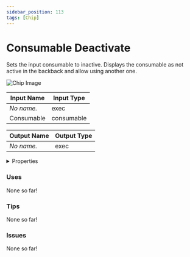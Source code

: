 ```yaml
---
sidebar_position: 113
tags: [Chip]
---
```


# Consumable Deactivate

Sets the input consumable to inactive. Displays the consumable as not active in the backback and allow using another one.



![Chip Image](/svg/6809978a-e1fc-403a-a41a-d4e94f22281f.svg)

| Input Name | Input Type |
|-----------|-----------|
| *No name.* | exec |
| Consumable | consumable |

| Output Name | Output Type |
|-----------|-----------|
| *No name.* | exec |


<details>
  <summary>Properties</summary>
  <div>
    <div>
    <table>
      <thead>
        <tr>
          <th>Is beta required?</th>
          <th>❌</th>
        </tr>
        <tr>
          <th>Is this chip a trolling risk?</th>
          <th>❌</th>
        </tr>
        <tr>
          <th>Chip UUPD</th>
          <th>._uuid</th>
        </tr>
      </thead>
    </table>
    </div>
  </div>
</details>

### Uses

None so far!

### Tips

None so far!

### Issues

None so far!